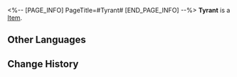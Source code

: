 <%-- [PAGE_INFO]
PageTitle=#Tyrant#
[END_PAGE_INFO] --%>
{{Item Infobox
|title       = Tyrant
|id          = 223053
|image       = Dreamscape Pass Sticker Tyrant.png
|type        = 
|invCategory = 
|rarity      = 4
|effect      = Digital stickers that can be used to decorate the pages of the Dreamtour Handbook. They come in many different styles.
|description = 
|source1     = Complete "Goodness Is Rare" and record Tizocic II's story
}}
{{Description|1=Stray cats won't care whether the hands of the people feeding them snacks are covered in blood.}}
'''Tyrant''' is a [[Item]].

==Other Languages==
{{Other Languages
|en   = Tyrant
|zhs  = 暴君
|zht  = 暴君
|ja   = 暴君
|ko   = 폭군
|es   = Tirano
|fr   = Tyran
|ru   = Тиран
|th   = จอมโหดเหี้ยม
|vi   = Bạo Quân
|de   = Tyrann
|id   = Tiran
|pt   = Tirano
}}

==Change History==
{{Change History|2.0}}